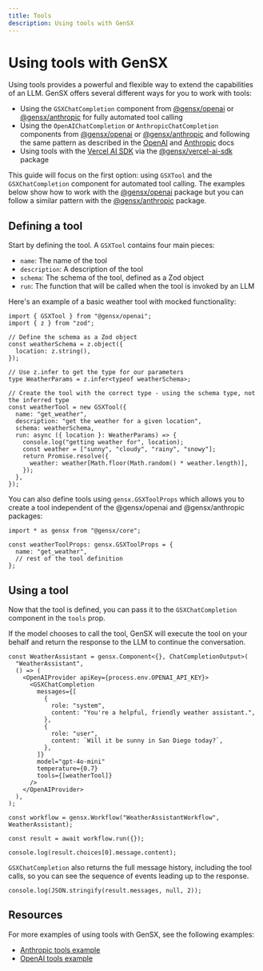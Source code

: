 ```yaml
---
title: Tools
description: Using tools with GenSX
---
```


# Using tools with GenSX

Using tools provides a powerful and flexible way to extend the capabilities of an LLM. GenSX offers several different ways for you to work with tools:

- Using the `GSXChatCompletion` component from [@gensx/openai](../component-reference/openai.mdx) or [@gensx/anthropic](../component-reference/anthropic.mdx) for fully automated tool calling
- Using the `OpenAIChatCompletion` or `AnthropicChatCompletion` components from [@gensx/openai](../component-reference/openai.mdx) or [@gensx/anthropic](../component-reference/anthropic.mdx) and following the same pattern as described in the [OpenAI](https://platform.openai.com/docs/guides/function-calling?api-mode=responses) and [Anthropic](https://docs.anthropic.com/en/docs/build-with-claude/tool-use/overview) docs
- Using tools with the [Vercel AI SDK](https://sdk.vercel.ai/docs/ai-sdk-core/tools-and-tool-calling) via the [@gensx/vercel-ai-sdk](../component-reference/vercel-ai.mdx) package

This guide will focus on the first option: using `GSXTool` and the `GSXChatCompletion` component for automated tool calling. The examples below show how to work with the [@gensx/openai](../component-reference/openai.mdx) package but you can follow a similar pattern with the [@gensx/anthropic](../component-reference/anthropic.mdx) package.

## Defining a tool

Start by defining the tool. A `GSXTool` contains four main pieces:

- `name`: The name of the tool
- `description`: A description of the tool
- `schema`: The schema of the tool, defined as a Zod object
- `run`: The function that will be called when the tool is invoked by an LLM

Here's an example of a basic weather tool with mocked functionality:

```tsx
import { GSXTool } from "@gensx/openai";
import { z } from "zod";

// Define the schema as a Zod object
const weatherSchema = z.object({
  location: z.string(),
});

// Use z.infer to get the type for our parameters
type WeatherParams = z.infer<typeof weatherSchema>;

// Create the tool with the correct type - using the schema type, not the inferred type
const weatherTool = new GSXTool({
  name: "get_weather",
  description: "get the weather for a given location",
  schema: weatherSchema,
  run: async ({ location }: WeatherParams) => {
    console.log("getting weather for", location);
    const weather = ["sunny", "cloudy", "rainy", "snowy"];
    return Promise.resolve({
      weather: weather[Math.floor(Math.random() * weather.length)],
    });
  },
});
```

You can also define tools using `gensx.GSXToolProps` which allows you to create a tool independent of the @gensx/openai and @gensx/anthropic packages:

```tsx
import * as gensx from "@gensx/core";

const weatherToolProps: gensx.GSXToolProps = {
  name: "get_weather",
  // rest of the tool definition
};
```

## Using a tool

Now that the tool is defined, you can pass it to the `GSXChatCompletion` component in the `tools` prop.

If the model chooses to call the tool, GenSX will execute the tool on your behalf and return the response to the LLM to continue the conversation.

```tsx
const WeatherAssistant = gensx.Component<{}, ChatCompletionOutput>(
  "WeatherAssistant",
  () => (
    <OpenAIProvider apiKey={process.env.OPENAI_API_KEY}>
      <GSXChatCompletion
        messages={[
          {
            role: "system",
            content: "You're a helpful, friendly weather assistant.",
          },
          {
            role: "user",
            content: `Will it be sunny in San Diego today?`,
          },
        ]}
        model="gpt-4o-mini"
        temperature={0.7}
        tools={[weatherTool]}
      />
    </OpenAIProvider>
  ),
);

const workflow = gensx.Workflow("WeatherAssistantWorkflow", WeatherAssistant);

const result = await workflow.run({});

console.log(result.choices[0].message.content);
```

`GSXChatCompletion` also returns the full message history, including the tool calls, so you can see the sequence of events leading up to the response.

```tsx
console.log(JSON.stringify(result.messages, null, 2));
```

## Resources

For more examples of using tools with GenSX, see the following examples:

- [Anthropic tools example](https://github.com/gensx-inc/gensx/blob/main/examples/anthropic)
- [OpenAI tools example](https://github.com/gensx-inc/gensx/blob/main/examples/gsxChatCompletion)
